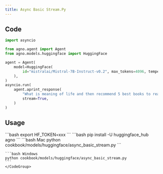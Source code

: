 ```yaml
---
title: Async Basic Stream.Py
---
```


## Code

```python cookbook/models/huggingface/async_basic_stream.py
import asyncio

from agno.agent import Agent
from agno.models.huggingface import HuggingFace

agent = Agent(
    model=HuggingFace(
        id="mistralai/Mistral-7B-Instruct-v0.2", max_tokens=4096, temperature=0
    ),
)
asyncio.run(
    agent.aprint_response(
        "What is meaning of life and then recommend 5 best books to read about it",
        stream=True,
    )
)

```

## Usage

<Steps>
  <Snippet file="create-venv-step.mdx" />

  <Step title="Set your API key">
    ```bash
    export HF_TOKEN=xxx
    ```
  </Step>

  <Step title="Install libraries">
    ```bash
    pip install -U huggingface_hub agno
    ```
  </Step>

  <Step title="Run Agent">
    <CodeGroup>
    ```bash Mac
    python cookbook/models/huggingface/async_basic_stream.py
    ```

    ```bash Windows
    python cookbook/models/huggingface/async_basic_stream.py
    ```
    </CodeGroup>
  </Step>
</Steps>
